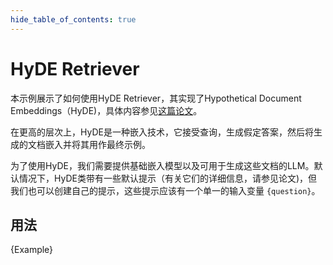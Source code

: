 ```yaml
---
hide_table_of_contents: true
---
```


# HyDE Retriever

本示例展示了如何使用HyDE Retriever，其实现了Hypothetical Document Embeddings（HyDE)，具体内容参见[这篇论文](https://arxiv.org/abs/2212.10496)。

在更高的层次上，HyDE是一种嵌入技术，它接受查询，生成假定答案，然后将生成的文档嵌入并将其用作最终示例。

为了使用HyDE，我们需要提供基础嵌入模型以及可用于生成这些文档的LLM。默认情况下，HyDE类带有一些默认提示（有关它们的详细信息，请参见论文)，但我们也可以创建自己的提示，这些提示应该有一个单一的输入变量 `{question}`。

## 用法





<CodeBlock language="typescript">{Example}</CodeBlock>

